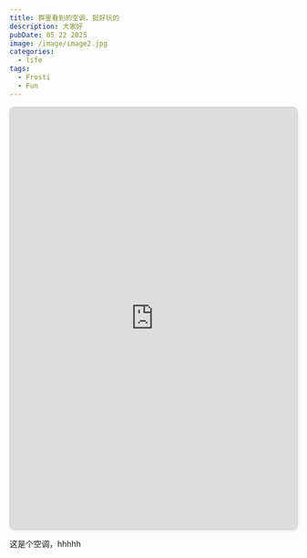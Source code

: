 ```yaml
---
title: 群里看到的空调，挺好玩的
description: 大家好
pubDate: 05 22 2025
image: /image/image2.jpg
categories:
  - life
tags:
  - Frosti
  - Fun
---
```


<iframe
  height="740"
  width="100%"
  src="https://ac.yunyoujun.cn"
  frameborder="0"
  title="Cloud Air Conditioner"
  style="border: 1px solid #ccc; border-radius: 8px; box-shadow: 0 2px 5px rgba(0,0,0,0.1);"
></iframe>

这是个空调，hhhhh
